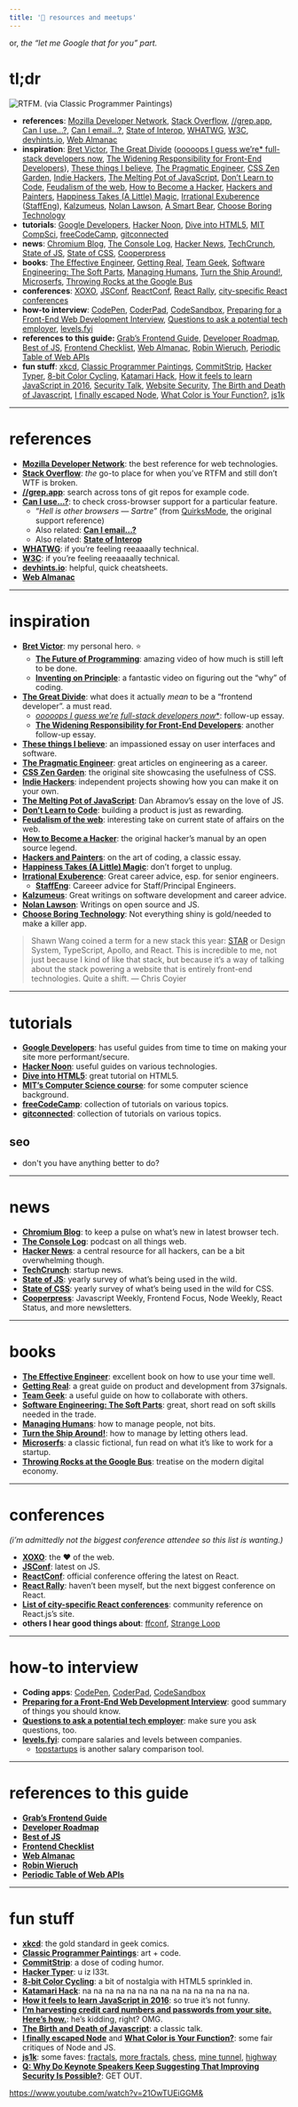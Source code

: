 ```yaml
---
title: '🤝 resources and meetups'
---
```


or, *the “let me Google that for you” part.*

# tl;dr
![RTFM. (via Classic Programmer Paintings)](https://d2mxuefqeaa7sj.cloudfront.net/s_27BDEBD71ED58903C87B71700929FC8CE7547F7D60CD5F5FF9E54285398228A8_1541457980686_tumblr_o9a9a2wI5b1ugyavxo1_1280.jpg)

- **references**: [Mozilla Developer Network](https://developer.mozilla.org/en-US/), [Stack Overflow](https://stackoverflow.com/), [//grep.app](https://grep.app/), [Can I use…?](https://caniuse.com/), [Can I email…?](https://www.caniemail.com/), [State of Interop](https://wpt.fyi/interop-2023), [WHATWG](https://whatwg.org/), [W3C](https://www.w3.org/standards/), [devhints.io](https://devhints.io/), [Web Almanac](https://almanac.httparchive.org/en/2022/)
- **inspiration**: [Bret Victor](http://worrydream.com/), [The Great Divide](https://css-tricks.com/the-great-divide/) ([ooooops I guess we’re* full-stack developers now](https://css-tricks.com/ooooops-i-guess-were-full-stack-developers-now/), [The Widening Responsibility for Front-End Developers](https://css-tricks.com/the-widening-responsibility-for-front-end-developers/)), [These things I believe](https://jonoscript.wordpress.com/these-things-i-believe/), [The Pragmatic Engineer](https://newsletter.pragmaticengineer.com/), [CSS Zen Garden](http://csszengarden.com/), [Indie Hackers](https://www.indiehackers.com/), [The Melting Pot of JavaScript](https://increment.com/development/the-melting-pot-of-javascript/), [Don’t Learn to Code](http://ryanhoover.me/post/67471168540/dont-learn-to-code), [Feudalism of the web](https://kottke.org/18/07/the-webs-transition-from-nomadism-to-feudalism), [How to Become a Hacker](http://www.catb.org/esr/faqs/hacker-howto.html), [Hackers and Painters](http://www.paulgraham.com/hp.html), [Happiness Takes (A Little) Magic](https://web.archive.org/web/20161021143830/http://thewirecutter.com/blog/happiness-takes-a-little-magic/), [Irrational Exuberence](https://lethain.com/) ([StaffEng](https://staffeng.com/)), [Kalzumeus](https://www.kalzumeus.com/greatest-hits/), [Nolan Lawson](https://nolanlawson.com/2017/03/05/what-it-feels-like-to-be-an-open-source-maintainer/), [A Smart Bear](https://longform.asmartbear.com/), [Choose Boring Technology](https://boringtechnology.club/)
- **tutorials**: [Google Developers](https://developers.google.com/web/), [Hacker Noon](http://hackernoon.com/), [Dive into HTML5](http://diveinto.html5doctor.com/), [MIT CompSci](https://ocw.mit.edu/ans7870/6/6.005/s16/), [freeCodeCamp](https://medium.freecodecamp.org/), [gitconnected](https://levelup.gitconnected.com/)
- **news**: [Chromium Blog](https://blog.chromium.org/), [The Console Log](https://theconsolelog.com/), [Hacker News](https://news.ycombinator.com/), [TechCrunch](https://techcrunch.com/), [State of JS](https://stateofjs.com/), [State of CSS](https://stateofcss.com/), [Cooperpress](https://cooperpress.com/publications/)
- **books**: [The Effective Engineer](http://www.effectiveengineer.com/), [Getting Real](https://basecamp.com/books/Getting%20Real.pdf), [Team Geek](http://shop.oreilly.com/product/0636920018025.do), [Software Engineering: The Soft Parts](https://addyosmani.com/blog/software-engineering-soft-parts/?utm_source=hackernewsletter&utm_medium=email&utm_term=working), [Managing Humans](http://managinghumans.com/), [Turn the Ship Around!](https://www.davidmarquet.com/books/), [Microserfs](https://en.wikipedia.org/wiki/Microserfs), [Throwing Rocks at the Google Bus](http://www.rushkoff.com/books/throwing-rocks-at-the-google-bus/)
- **conferences**: [XOXO](https://2018.xoxofest.com/), [JSConf](https://jsconf.com/), [ReactConf](https://conf.reactjs.org/), [React Rally](https://www.reactrally.com/), [city-specific React conferences](https://reactjs.org/community/conferences.html)
- **how-to interview**: [CodePen](https://codepen.io/), [CoderPad](https://coderpad.io/), [CodeSandbox](https://codesandbox.io/s/new), [Preparing for a Front-End Web Development Interview](http://davidshariff.com/blog/preparing-for-a-front-end-web-development-interview-in-2017/), [Questions to ask a potential tech employer](https://gitlab.com/doctorj/interview-questions/blob/master/interview-questions.yml), [levels.fyi](https://www.levels.fyi/)
- **references to this guide:** [Grab’s Frontend Guide](https://github.com/grab/front-end-guide), [Developer Roadmap](https://github.com/kamranahmedse/developer-roadmap), [Best of JS](https://risingstars.js.org), [Frontend Checklist](https://frontendchecklist.io/), [Web Almanac](https://almanac.httparchive.org/), [Robin Wieruch](https://www.robinwieruch.de/react-libraries), [Periodic Table of Web APIs](http://wwwperiodictable.surge.sh/?hn5)
- **fun stuff**: [xkcd](https://xkcd.com/), [Classic Programmer Paintings](http://classicprogrammerpaintings.com/), [CommitStrip](http://www.commitstrip.com), [Hacker Typer](http://hackertyper.net/), [8-bit Color Cycling](http://www.effectgames.com/demos/canvascycle/), [Katamari Hack](http://kathack.com/), [How it feels to learn JavaScript in 2016](https://hackernoon.com/how-it-feels-to-learn-javascript-in-2016-d3a717dd577f), [Security Talk](https://www.youtube.com/watch?v=ajGX7odA87k), [Website Security](https://hackernoon.com/im-harvesting-credit-card-numbers-and-passwords-from-your-site-here-s-how-9a8cb347c5b5), [The Birth and Death of Javascript](https://www.destroyallsoftware.com/talks/the-birth-and-death-of-javascript), [I finally escaped Node](https://acco.io/i-escaped-node), [What Color is Your Function?](https://journal.stuffwithstuff.com/2015/02/01/what-color-is-your-function/), [js1k](https://js1k.com/)


----------
# references
- [**Mozilla Developer Network**](https://developer.mozilla.org/en-US/): the best reference for web technologies.
- [**Stack Overflow**](https://stackoverflow.com/): *the* go-to place for when you’ve RTFM and still don’t WTF is broken.
- [**//grep.app**](https://grep.app/): search across tons of git repos for example code. 
- [**Can I use…?**](https://caniuse.com/): to check cross-browser support for a particular feature.
    - “*Hell is other browsers — Sartre”* (from [QuirksMode](https://www.quirksmode.org/), the original support reference)
    - Also related: [**Can I email…?**](https://www.caniemail.com/)
    - Also related: [**State of Interop**](https://wpt.fyi/interop-2023)
- [**WHATWG**](https://whatwg.org/): if you’re feeling reeaaaally technical.
- [**W3C**](https://www.w3.org/standards/): if you’re feeling reeaaaally technical.
- [**devhints.io**](https://devhints.io/): helpful, quick cheatsheets.
- [**Web Almanac**](https://almanac.httparchive.org/en/2022/)


----------
# inspiration
- [**Bret Victor**](http://worrydream.com/): my personal hero. ⭐
    - [**The Future of Programming**](https://vimeo.com/71278954): amazing video of how much is still left to be done.
    - [**Inventing on Principle**](https://vimeo.com/36579366): a fantastic video on figuring out the “why” of coding.
- [**The Great Divide**](https://css-tricks.com/the-great-divide/): what does it actually *mean* to be a “frontend developer”. a must read.
    - [**ooooops I guess we’re* full-stack developers now**](https://css-tricks.com/ooooops-i-guess-were-full-stack-developers-now/): follow-up essay.
    - [**The Widening Responsibility for Front-End Developers**](https://css-tricks.com/the-widening-responsibility-for-front-end-developers/): another follow-up essay.
- [**These things I believe**](https://jonoscript.wordpress.com/these-things-i-believe/): an impassioned essay on user interfaces and software.
- [**The Pragmatic Engineer**](https://newsletter.pragmaticengineer.com/): great articles on engineering as a career.
- [**CSS Zen Garden**](http://csszengarden.com/): the original site showcasing the usefulness of CSS.
- [**Indie Hackers**](https://www.indiehackers.com/): independent projects showing how you can make it on your own.
- [**The Melting Pot of JavaScript**](https://increment.com/development/the-melting-pot-of-javascript/): Dan Abramov’s essay on the love of JS.
- [**Don’t Learn to Code**](http://ryanhoover.me/post/67471168540/dont-learn-to-code): building a product is just as rewarding.
- [**Feudalism of the web**](https://kottke.org/18/07/the-webs-transition-from-nomadism-to-feudalism): interesting take on current state of affairs on the web.
- [**How to Become a Hacker**](http://www.catb.org/esr/faqs/hacker-howto.html): the original hacker’s manual by an open source legend.
- [**Hackers and Painters**](http://www.paulgraham.com/hp.html): on the art of coding, a classic essay.
- [**Happiness Takes (A Little) Magic**](https://web.archive.org/web/20161021143830/http://thewirecutter.com/blog/happiness-takes-a-little-magic/): don’t forget to unplug.
- [**Irrational Exuberence**](https://lethain.com/): Great career advice, esp. for senior engineers.
    - [**StaffEng**](https://staffeng.com/): Careeer advice for Staff/Principal Engineers.
- [**Kalzumeus**](https://www.kalzumeus.com/greatest-hits/): Great writings on software development and career advice.
- [**Nolan Lawson**](https://nolanlawson.com/2017/03/05/what-it-feels-like-to-be-an-open-source-maintainer/): Writings on open source and JS.
- [**Choose Boring Technology**](https://boringtechnology.club/): Not everything shiny is gold/needed to make a killer app.


> Shawn Wang coined a term for a new stack this year: [STAR](https://css-tricks.com/star-apps-a-new-generation-of-front-end-tooling-for-development-workflows/) or Design System, TypeScript, Apollo, and React. This is incredible to me, not just because I kind of like that stack, but because it’s a way of talking about the stack powering a website that is entirely front-end technologies. Quite a shift.
>  — Chris Coyier


----------
# tutorials
- [**Google Developers**](https://developers.google.com/web/): has useful guides from time to time on making your site more performant/secure.
- [**Hacker Noon**](http://hackernoon.com/): useful guides on various technologies.
- [**Dive into HTML5**](http://diveinto.html5doctor.com/): great tutorial on HTML5.
- [**MIT’s Computer Science course**](https://ocw.mit.edu/ans7870/6/6.005/s16/): for some computer science background.
- [**freeCodeCamp**](https://medium.freecodecamp.org/): collection of tutorials on various topics.
- [**gitconnected**](https://levelup.gitconnected.com/): collection of tutorials on various topics.
## seo
- don't you have anything better to do?


----------
# news
- [**Chromium Blog**](https://blog.chromium.org/): to keep a pulse on what’s new in latest browser tech.
- [**The Console Log**](https://theconsolelog.com/): podcast on all things web.
- [**Hacker News**](https://news.ycombinator.com/): a central resource for all hackers, can be a bit overwhelming though.
- [**TechCrunch**](https://techcrunch.com/): startup news.
- [**State of JS**](https://stateofjs.com/): yearly survey of what’s being used in the wild.
- [**State of CSS**](https://stateofcss.com/): yearly survey of what’s being used in the wild for CSS.
- [**Cooperpress**](https://cooperpress.com/publications/): Javascript Weekly, Frontend Focus, Node Weekly, React Status, and more newsletters.


----------
# books
- [**The Effective Engineer**](http://www.effectiveengineer.com/): excellent book on how to use your time well.
- [**Getting Real**](https://basecamp.com/books/Getting%20Real.pdf): a great guide on product and development from 37signals.
- [**Team Geek**](http://shop.oreilly.com/product/0636920018025.do): a useful guide on how to collaborate with others.
- [**Software Engineering: The Soft Parts**](https://addyosmani.com/blog/software-engineering-soft-parts/?utm_source=hackernewsletter&utm_medium=email&utm_term=working): great, short read on soft skills needed in the trade.
- [**Managing Humans**](http://managinghumans.com/): how to manage people, not bits.
- [**Turn the Ship Around!**](https://www.davidmarquet.com/books/): how to manage by letting others lead.
- [**Microserfs**](https://en.wikipedia.org/wiki/Microserfs): a classic fictional, fun read on what it’s like to work for a startup.
- [**Throwing Rocks at the Google Bus**](http://www.rushkoff.com/books/throwing-rocks-at-the-google-bus/): treatise on the modern digital economy.


----------
# conferences

*(i’m admittedly not the biggest conference attendee so this list is wanting.)*

- [**XOXO**](https://2018.xoxofest.com/): the ❤ of the web.
- [**JSConf**](https://jsconf.com/): latest on JS.
- [**ReactConf**](https://conf.reactjs.org/): official conference offering the latest on React.
- [**React Rally**](https://www.reactrally.com/): haven’t been myself, but the next biggest conference on React.
- [**List of city-specific React conferences**](https://reactjs.org/community/conferences.html): community reference on React.js’s site.
- **others I hear good things about**: [ffconf](https://2018.ffconf.org/), [Strange Loop](https://www.thestrangeloop.com/)


----------
# how-to interview
- **Coding apps**: [CodePen](https://codepen.io/), [CoderPad](https://coderpad.io/), [CodeSandbox](https://codesandbox.io/s/new)
- [**Preparing for a Front-End Web Development Interview**](http://davidshariff.com/blog/preparing-for-a-front-end-web-development-interview-in-2017/): good summary of things you should know.
- [**Questions to ask a potential tech employer**](https://gitlab.com/doctorj/interview-questions/blob/master/interview-questions.yml): make sure you ask questions, too.
- [**levels.fyi**](https://www.levels.fyi/): compare salaries and levels between companies.
    - [topstartups](https://topstartups.io/startup-salary-equity-database) is another salary comparison tool.


----------
# references to this guide
- [**Grab’s Frontend Guide**](https://github.com/grab/front-end-guide)
- [**Developer Roadmap**](https://github.com/kamranahmedse/developer-roadmap)
- [**Best of JS**](https://risingstars.js.org)
- [**Frontend Checklist**](https://frontendchecklist.io/)
- [**Web Almanac**](https://almanac.httparchive.org/)
- [**Robin Wieruch**](https://www.robinwieruch.de/react-libraries)
- [**Periodic Table of Web APIs**](http://wwwperiodictable.surge.sh/?hn5)


----------
# fun stuff
- [**xkcd**](https://xkcd.com/): the gold standard in geek comics.
- [**Classic Programmer Paintings**](http://classicprogrammerpaintings.com/): art + code.
- [**CommitStrip**](http://www.commitstrip.com): a dose of coding humor.
- [**Hacker Typer**](http://hackertyper.net/): u iz l33t.
- [**8-bit Color Cycling**](http://www.effectgames.com/demos/canvascycle/): a bit of nostalgia with HTML5 sprinkled in.
- [**Katamari Hack**](http://kathack.com/): na na na na na na na na na na na na na na na.
- [**How it feels to learn JavaScript in 2016**](https://hackernoon.com/how-it-feels-to-learn-javascript-in-2016-d3a717dd577f): so true it’s not funny.
- [**I’m harvesting credit card numbers and passwords from your site. Here’s how.**](https://hackernoon.com/im-harvesting-credit-card-numbers-and-passwords-from-your-site-here-s-how-9a8cb347c5b5): he’s kidding, right? OMG.
- [**The Birth and Death of Javascript**](https://www.destroyallsoftware.com/talks/the-birth-and-death-of-javascript): a classic talk.
- [**I finally escaped Node**](https://acco.io/i-escaped-node) and [**What Color is Your Function?**](https://journal.stuffwithstuff.com/2015/02/01/what-color-is-your-function/): some fair critiques of Node and JS.
- [**js1k**](https://js1k.com/): some faves: [fractals](https://js1k.com/2014-dragons/demo/1903), [more fractals](https://js1k.com/2016-elemental/demo/2552), [chess](https://vole.wtf/kilobytes-gambit/), [mine tunnel](https://js1k.com/2013-spring/demo/1555), [highway](https://js1k.com/2014-dragons/demo/1951)
- [**Q: Why Do Keynote Speakers Keep Suggesting That Improving Security Is Possible?**](https://www.youtube.com/watch?v=ajGX7odA87k): GET OUT.


https://www.youtube.com/watch?v=21OwTUEiGGM&

